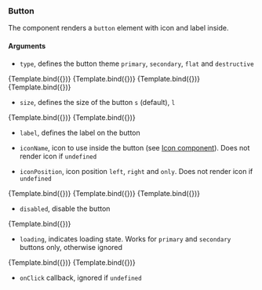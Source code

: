 


<Meta title="Docs/Button" component={Button} />

### Button

The component renders a `button` element with icon and label inside.

#### Arguments

- `type`, defines the button theme `primary`, `secondary`, `flat` and `destructive`

<Canvas>
  <Story name="primary" args={{ type: 'primary', label: 'Primary' }}>
    {Template.bind({})}
  </Story>
  <Story name="secondary" args={{ type: 'secondary', label: 'Secondary' }}>
    {Template.bind({})}
  </Story>
  <Story name="flat" args={{ type: 'flat', label: 'Flat' }}>
    {Template.bind({})}
  </Story>
  <Story
    name="destructive"
    args={{ type: 'destructive', label: 'Destructive' }}
  >
    {Template.bind({})}
  </Story>
</Canvas>

- `size`, defines the size of the button `s` (default), `l`

<Canvas>
  <Story name="small" args={{ type: 'secondary', label: 'Small', size: 's' }}>
    {Template.bind({})}
  </Story>
  <Story name="large" args={{ type: 'secondary', label: 'Large', size: 'l' }}>
    {Template.bind({})}
  </Story>
</Canvas>

- `label`, defines the label on the button

- `iconName`, icon to use inside the button (see [Icon component](?path=/docs/docs-icon--info)).
  Does not render icon if `undefined`

- `iconPosition`, icon position `left`, `right` and `only`. Does not render icon if `undefined`

<Canvas>
  <Story
    name="only"
    args={{
      type: 'secondary',
      label: 'only',
      iconName: 'info',
      iconPosition: 'only',
    }}
  >
    {Template.bind({})}
  </Story>
  <Story
    name="left"
    args={{
      type: 'secondary',
      label: 'Left',
      iconName: 'info',
      iconPosition: 'left',
    }}
  >
    {Template.bind({})}
  </Story>
  <Story
    name="right"
    args={{
      type: 'secondary',
      label: 'Right',
      iconName: 'info',
      iconPosition: 'right',
    }}
  >
    {Template.bind({})}
  </Story>
</Canvas>

- `disabled`, disable the button

<Canvas>
  <Story
    name="disabled"
    args={{ type: 'secondary', label: 'Disabled', disabled: true }}
  >
    {Template.bind({})}
  </Story>
</Canvas>

- `loading`, indicates loading state. Works for `primary` and `secondary` buttons only, otherwise ignored

<Canvas>
  <Story
    name="primary-loading"
    args={{ type: 'primary', label: 'Button', loading: true }}
  >
    {Template.bind({})}
  </Story>
  <Story
    name="secondary-loading"
    args={{ type: 'secondary', label: 'Button', loading: true }}
  >
    {Template.bind({})}
  </Story>
</Canvas>

- `onClick` callback, ignored if `undefined`

<ArgsTable of={Button} />
